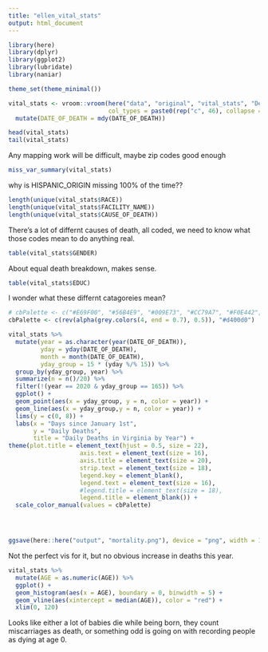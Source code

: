 ```yaml
---
title: "ellen_vital_stats"
output: html_document
---
```


```r
library(here)
library(dplyr)
library(ggplot2)
library(lubridate)
library(naniar)

theme_set(theme_minimal())
```

```r
vital_stats <- vroom::vroom(here("data", "original", "vital_stats", "Death_dataset_from_2016_to_YTD.csv"),
                            col_types = paste0(rep("c", 46), collapse = "")) %>% 
  mutate(DATE_OF_DEATH = mdy(DATE_OF_DEATH))
```

```r
head(vital_stats)
tail(vital_stats)
```

Any mapping work will be difficult, maybe zip codes good enough

```r
miss_var_summary(vital_stats)
```

why is HISPANIC_ORIGIN missing 100% of the time??

```r
length(unique(vital_stats$RACE))
length(unique(vital_stats$FACILITY_NAME))
length(unique(vital_stats$CAUSE_OF_DEATH))
```

There's a lot of differnt causes of death, all coded, we need to know what those codes mean to do anything real. 

```r
table(vital_stats$GENDER)
```

About equal death breakdown, makes sense. 

```r
table(vital_stats$EDUC)
```

I wonder what these differnt catagoreies mean?

```r
# cbPalette <- c("#E69F00", "#56B4E9", "#009E73", "#CC79A7", "#F0E442", "#0072B2", "#D55E00")
cbPalette <- c(rev(alpha(grey.colors(4, end = 0.7), 0.5)), "#d400d0")

vital_stats %>% 
  mutate(year = as.character(year(DATE_OF_DEATH)),
         yday = yday(DATE_OF_DEATH),
         month = month(DATE_OF_DEATH),
         yday_group = 15 * (yday %/% 15)) %>%
  group_by(yday_group, year) %>% 
  summarize(n = n()/20) %>% 
  filter(!(year == 2020 & yday_group == 165)) %>% 
  ggplot() +
  geom_point(aes(x = yday_group, y = n, color = year)) +
  geom_line(aes(x = yday_group,y = n, color = year)) +
  lims(y = c(0, 8)) +
  labs(x = "Days since January 1st",
       y = "Daily Deaths",
       title = "Daily Deaths in Virginia by Year") +
theme(plot.title = element_text(hjust = 0.5, size = 22),
                    axis.text = element_text(size = 16),
                    axis.title = element_text(size = 20),
                    strip.text = element_text(size = 18),
                    legend.key = element_blank(),
                    legend.text = element_text(size = 16),
                    #legend.title = element_text(size = 18),
                    legend.title = element_blank()) +
  scale_color_manual(values = cbPalette)




ggsave(here::here("output", "mortality.png"), device = "png", width = 10, height = 6)

```

Not the perfect vis for it, but no obvious increase in deaths this year. 

```r
vital_stats %>% 
  mutate(AGE = as.numeric(AGE)) %>% 
  ggplot() +
  geom_histogram(aes(x = AGE), boundary = 0, binwidth = 5) +
  geom_vline(aes(xintercept = median(AGE)), color = "red") +
  xlim(0, 120)
```

Looks like either a lot of babies die while being born, they count miscarriages as death, or something odd is going on with recording people as dying at age 0. 



